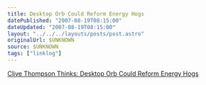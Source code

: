 ```yaml
---
title: Desktop Orb Could Reform Energy Hogs
datePublished: "2007-08-19T08:15:00"
dateUpdated: "2007-08-19T08:15:00"
layout: "../../../layouts/posts/post.astro"
originalUrl: $UNKNOWN
source: $UNKNOWN
tags: ["linklog"]
---
```


[Clive Thompson Thinks: Desktop Orb Could Reform Energy Hogs](https://www.wired.com/2007/07/st-thompson-5/)
